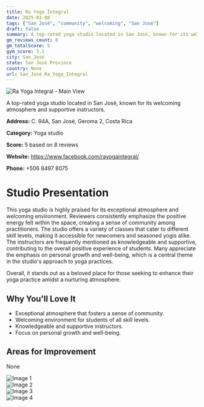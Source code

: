 ```yaml
---
title: Ra Yoga Integral
date: 2025-03-08
tags: ["San José", "community", "welcoming", "San José"]  
draft: false
summary: A top-rated yoga studio located in San José, known for its welcoming atmosphere and supportive instructors.
gm_reviews_count: 8
gm_totalScore: 5
gym_score: 3.1
city: San_José
state: San José Province
country: None
url: San_José_Ra_Yoga_Integral
---
```


<div className="aspect-[16/9] relative my-8">
  <img 
    src="https://lh5.googleusercontent.com/p/AF1QipMWFgo7eBBlZusznCGPbSOP-usdimlGWMBWu-Sn=w1920-h1080-k-no"
    alt="Ra Yoga Integral - Main View"
    className="object-cover absolute inset-0 w-full h-full rounded-lg"
  />
</div>

A top-rated yoga studio located in San José, known for its welcoming atmosphere and supportive instructors.

**Address:** C. 94A, San José, Geroma 2, Costa Rica

**Category:** Yoga studio

**Score:** 5 based on 8 reviews

**Website:** https://www.facebook.com/rayogaintegral/

**Phone:** +506 8497 8075

# Studio Presentation

This yoga studio is highly praised for its exceptional atmosphere and welcoming environment. Reviewers consistently emphasize the positive energy felt within the space, creating a sense of community among practitioners. The studio offers a variety of classes that cater to different skill levels, making it accessible for newcomers and seasoned yogis alike. The instructors are frequently mentioned as knowledgeable and supportive, contributing to the overall positive experience of students. Many appreciate the emphasis on personal growth and well-being, which is a central theme in the studio's approach to yoga practices.

Overall, it stands out as a beloved place for those seeking to enhance their yoga practice amidst a nurturing atmosphere.

## Why You'll Love It

- Exceptional atmosphere that fosters a sense of community.
- Welcoming environment for students of all skill levels.
- Knowledgeable and supportive instructors.
- Focus on personal growth and well-being.

## Areas for Improvement

None

<div className="grid grid-cols-1 xl:grid-cols-2 gap-4 my-8">
<div className="aspect-[4/3] relative"><img src="https://lh5.googleusercontent.com/p/AF1QipNP0YzbmV03PNm2IoCux6W6ZKeFpMzwfu8UF4aJ=w1920-h1080-k-no" alt="Image 1" className="object-cover absolute inset-0 w-full h-full rounded-lg" /></div>
<div className="aspect-[4/3] relative"><img src="https://lh5.googleusercontent.com/p/AF1QipOOcFFy15sPntoQvNg2fQxlyabh6lelGYwKJyoj=w1920-h1080-k-no" alt="Image 2" className="object-cover absolute inset-0 w-full h-full rounded-lg" /></div>
<div className="aspect-[4/3] relative"><img src="https://lh5.googleusercontent.com/p/AF1QipMhATWRx_vBslr8NHBplcqKM9NonnJzfARMvgbp=w1920-h1080-k-no" alt="Image 3" className="object-cover absolute inset-0 w-full h-full rounded-lg" /></div>
<div className="aspect-[4/3] relative"><img src="https://lh5.googleusercontent.com/p/AF1QipOmKv-dVuObupvHoHdzcuodw9NpRW734XRib3wl=w1920-h1080-k-no" alt="Image 4" className="object-cover absolute inset-0 w-full h-full rounded-lg" /></div>
</div>
